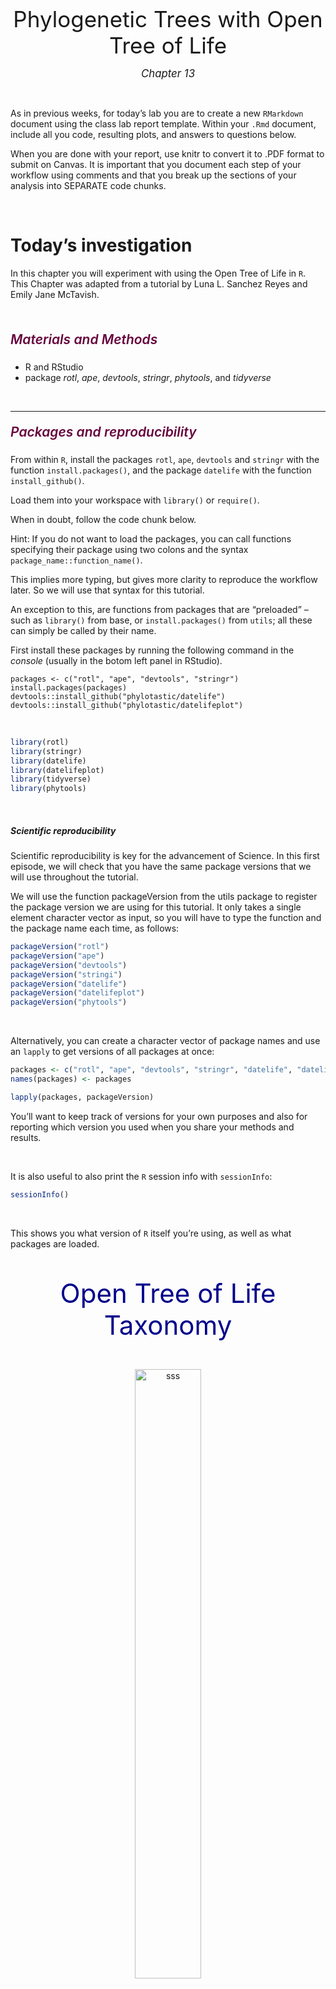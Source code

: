 <p style="text-align: center;">[Phylogenetic Trees with Open Tree of Life]{style="font-size:250%; font-weight:400"}</p>

<p style="text-align: center;">[*Chapter 13*]{style="font-size:120%; font-weight:400"}</p>

&nbsp;

As in previous weeks, for today's lab you are to create a new `RMarkdown` document using the class lab report template. Within your `.Rmd` document, include all you code, resulting plots, and answers to questions below. 

When you are done with your report, use knitr to convert it to .PDF format to submit on Canvas. 
It is important that you document each step of your workflow using comments and that you break up the sections of your analysis into SEPARATE code chunks.

&nbsp;

# **Today's investigation** 

In this chapter you will experiment with using the Open Tree of Life in `R`. This Chapter was adapted from a tutorial by Luna L. Sanchez Reyes and Emily Jane McTavish. 

&nbsp;

##### [Materials and Methods]{style="color:#66023C; font-size:150%; font-weight:600"}

-   R and RStudio
-   package *rotl*, *ape*, *devtools*, *stringr*, *phytools*, and *tidyverse*

&nbsp;

------------------------------------------------------------------------

##### [Packages and reproducibility]{style="color:#66023C; font-size:150%; font-weight:600"}

From within `R`, install the packages `rotl`, `ape`, `devtools` and `stringr` with the function `install.packages()`, and the package `datelife` with the function `install_github()`.

Load them into your workspace with `library()` or `require()`.

When in doubt, follow the code chunk below.

Hint: If you do not want to load the packages, you can call functions specifying their package using two colons and the syntax `package_name::function_name()`.

This implies more typing, but gives more clarity to reproduce the workflow later. So we will use that syntax for this tutorial.

An exception to this, are functions from packages that are “preloaded” –such as `library()` from base, or `install.packages()` from `utils`; all these can simply be called by their name.

First install these packages by running the following command in the *console* (usually in the botom left panel in RStudio). 

```
packages <- c("rotl", "ape", "devtools", "stringr")
install.packages(packages)
devtools::install_github("phylotastic/datelife")
devtools::install_github("phylotastic/datelifeplot")
```

&nbsp;

``` r
library(rotl)
library(stringr)
library(datelife)
library(datelifeplot)
library(tidyverse)
library(phytools)
```

&nbsp;

##### Scientific reproducibility

Scientific reproducibility is key for the advancement of Science. In this first episode, we will check that you have the same package versions that we will use throughout the tutorial.

We will use the function packageVersion from the utils package to register the package version we are using for this tutorial. It only takes a single element character vector as input, so you will have to type the function and the package name each time, as follows:

``` r
packageVersion("rotl")
packageVersion("ape")
packageVersion("devtools")
packageVersion("stringi")
packageVersion("datelife")
packageVersion("datelifeplot")
packageVersion("phytools")
```

&nbsp;

Alternatively, you can create a character vector of package names and use an `lapply` to get versions of all packages at once:

``` r 
packages <- c("rotl", "ape", "devtools", "stringr", "datelife", "datelifeplot")
names(packages) <- packages

lapply(packages, packageVersion)
```
You'll want to keep track of versions for your own purposes and also for reporting which version you used when you share your methods and results. 

&nbsp;

It is also useful to also print the `R` session info with `sessionInfo`:

``` r
sessionInfo()
```

&nbsp;

This shows you what version of `R` itself you're using, as well as what packages are loaded. 

&nbsp;

<p style="text-align: center;">[Open Tree of Life Taxonomy]{style="color:darkblue; font-size:300%; font-weight:400"}</p>

&nbsp; 

<center> 

![sss](images/otl.png){width=50%}

</center>

&nbsp; 

The <a href="https://tree.opentreeoflife.org/about/taxonomy-version/ott3.2" target="_blank">Open Tree of Life Taxonomy</a> (OTT from now on) synthesizes taxonomic information from different sources and assigns each taxon a unique numeric identifier, which we refer to as the OTT id. To interact with the OTT (and any other Open Tree of Life services) using `R`, we will learn how to use the functions from the `rotl` package.

&nbsp;

<center> 

![](images/rotl.png){width=30%}

</center>

&nbsp; 

To deal with synonyms and scientific name misspellings, the Open Tree Taxonomy uses the <a href="https://tnrs.biendata.org" target="_blank">Taxonomic Name Resolution Service</a>, that allows linking scientific names to a unique OTT id, while dealing with misspellings, synonyms and scientific name variants. The functions from rotl that interact with OTT’s TNRS start with “tnrs_”.

&nbsp;

#### Get OTT ids for a taxon

To get OTT ids for a `taxon` or set of `taxa` (e.g a species, genus, family, or some other taxonomic level) we will use the function `tnrs_match_names()`. This function takes a character vector of one or more scientific names as main argument.

Do a `tnrs_match_names()` run for the amphibians (Amphibia). Save the output to an object named `resolved_name.`
Try different misspellings and synonyms of your taxon to see TNRS in action.

``` r
resolved_name <- rotl::tnrs_match_names(names = "amphibian")
resolved_name
```
&nbsp;

Once you are comfortable with running the function `tnrs_match_names`, move on to explore the structure of the output.

&nbsp;

#### The ‘match_names’ object

As we can tell from the data printed to screen, the output of the `tnrs_match_names` function is some sort of a data table. In `R` (and all object-oriented programmming languages), defined data structures called classes are assigned to objects. This makes data manipulation and usage of objects across different functions much easier. Redundantly, a class is defined as a data structure that is the same among all objects that belong to the same class. However, we can do more to understand the structure of any class. To get the name of the class of the `tnrs_match_names()` output, we will use the function class.

``` r
class(resolved_name)
```
As you can see, an object can belong to one or more classes.

Indeed, R is telling us that the output of `tnrs_match_names()` is a data frame (a type of table) and a ‘match_names’ object, which is in turn a data frame with exactly 7 named columns: `search_string`, `unique_name`, `approximate_match`, `ott_id`, `is_synonym`, `flags`, and `number_matches.`

&nbsp;

Next, we will explore the kinds of data that are stored in each of the columns of a ‘match_names’ object.

&nbsp;

#### Kinds of data stored in a ‘match_names’ object

You should have a good idea by now of what type of data is stored in the `ott_ids` column.

&nbsp;

**Questions:**

1. Can you guess what type of data is displayed in the column `search_string` and `unique_name`?

2. How about `is_synonym`?

&nbsp;

The column `approximate_match` tells us whether the unique name was inferred from the search string using approximate matching (TRUE) or not (FALSE).

Finally, the `flags` column tells us if our unique name has been flagged in the OTT (TRUE) or not (FALSE). It also indicates the type of flag associated to the taxon. Flags are markers that indicate if the taxon in question is problematic and should be included in further analyses of the Open Tree workflow. You can read more about flags in the <a href="https://github.com/OpenTreeOfLife/reference-taxonomy/wiki/Taxon-flags" target="_blank">Open Tree wiki</a>.

Now we know what kind of data is retrieved by the `tnrs_match_names()` function. Pretty cool!

&nbsp;

#### Get OTT ids for multiple taxon names at a time

Now that we know about classes and the data structure of the `tnrs_match_names` output, we will learn how to use the `tnrs_match_names` function for multiple taxa. In this case, you will have to create a character vector with your taxon names and use it as input for `tnrs_match_names`:

&nbsp;

Do a `tnrs_match_names()` run for the amphibians (Amphibia), the genus of the cat (*Felis*), the family of dolphins (Delphinidae), and the class of birds (Aves). Save the output to an object named `resolved_names.`

&nbsp;

<center> 

![](images/animals.png){width=50%}

</center>

&nbsp;

Again, you can try different misspellings and synonyms of your taxa to see TNRS in action.

``` r
my_taxa <- c("amphibian", "felis", "canis, "delphinidae", "aves", "primates")
resolved_names <- rotl::tnrs_match_names(names = my_taxa, context_name = "All life")
resolved_names
```

&nbsp;

You should get a matched named for all the taxa in this example. If you do not get a match for all your taxa, and you get an unexpected warning message, it means that the `tnrs_match_names` function might not be working as expected. 

&nbsp;

Next, we are going to learn how to extract specific pieces of data from a ‘match_names’ object to use in other functions and workflows.

&nbsp;

#### Extracting data from a ‘match_names’ object

It is easy to access elements from a ‘match_names’ object using it's column name, like this:

``` r
resolved_names$unique_name
```

The ‘match_names’ object has a relatively simple structure that is easy to explore and mine. We will see later that the outputs of other `rotl` functions are more complicated and accessing their elements requires a lot of hacking. Fortunately, the rotl creators have added some functions that allow interacting with these complicated outputs. The functions `unique_name()`, `ott_id()`, and `flags()` extract values from the respective columns of a ‘match_names’ object, in the form of a list instead of a vector. To extract data from the other columns there are no specialized functions, so you will have to index.

&nbsp;

[Challenge 1]{style="color:#66023C; font-size:150%; font-weight:600"}

You now have a ‘match_names’ object that we called `resolved_names.` Extract the OTT ids from it and store them in an object we will call `my_ott_ids`.

*Hint:* use your knowledge on data frames and tables to extract the data from the `ott_id` column.

&nbsp;

If you just want to look a partiular row, you can use the `inspect()` function from rotl

``` r
rotl::inspect(resolved_names, taxon_name = "Delphinidae")
```

&nbsp;

[Challenge 2]{style="color:#66023C; font-size:150%; font-weight:600"}

Can you think of another way to extract the *Delphinidae* row? 

*Hint:* consider using data frame wrangling from the `tidyverse` package. 

&nbsp;

Now you know how to get OTT ids from a bunch of taxa of interest. Next, we'll explore what exactly you can do with these. 

&nbsp;

------------------------------------------------------------------------

<p style="text-align: center;">[Building a Synthetic Tree]{style="color:darkblue; font-size:300%; font-weight:400"}</p>

&nbsp;

The synthetic Open Tree of Life (**synthetic OpenTree** from now on) summarizes information from trees from peer-reviewed and published studies that have been uploaded to the OpenTree database (the Phylesystem) through a <a href="https://tree.opentreeoflife.org/curator" target="_blank">curator system</a>.

Functions from the `rotl` package that interact with the synthetic OpenTree start with `tol_`.

To access general information about the current synthetic OpenTree, we can use the function `tol_about()`. This function requires no argument.

``` r 
rotl::tol_about()
```

&nbsp;

**Question:**

3. How many trees, studies, and tips (terminal taxa) are in the current version of OpenTree?

&nbsp;

The tree is huge! So, what if we just want a small piece of the whole synthetic OpenTree? Well, now that we have some interesting taxon OTT ids, we can easily do this.

&nbsp;

#### Induced subtrees

The function `tol_induced_subtree()` allows us to get a tree of taxa from different taxonomic ranks.

``` r
resolved_names$ott_id
my_tree <- rotl::tol_induced_subtree(ott_ids = resolved_names$ott_id)
```

&nbsp;

Let’s look at the output of `tol_induced_subtree()`.

``` r
my_tree
```

&nbsp;

`R` is telling us that we have a rooted tree with no branch lengths and 5 tips. If we check the class of the output, we will verify that it is a **‘phylo’ object**.

``` r
class(my_tree)
```

&nbsp;

A ‘phylo’ object is a data structure that stores the necessary information to build a tree. There are several functions from different packages to plot trees or ‘phylo’ objects in `R` (e.g., `phytools`). For now, we will use the one from the legendary ape package `plot.phylo()`:

``` r
ape::plot.phylo(my_tree, cex = 2) # or just plot(my_tree, cex = 2)
```

&nbsp;

This is cool! 

Now, *what if you want a piece of the synthetic OpenTree containing all descendants of your taxa of interest?*

&nbsp;

#### Subtree of one taxon

We can extract a subtree of all descendants of one taxon at a time using the function `tol_subtree()` and an OTT id of your choosing. Let’s extract a subtree of all amphibians.

&nbsp;

First, get its OTT id. It is already stored in our `resolved_names` object:

``` r
amphibia_ott_id <- resolved_names %>% dplyr::filter(unique_name == "Amphibia") %>% select(ott_id)
amphibia_ott_id
```

&nbsp;

Now, extract the subtree from the synthetic OpenTree using `tol_subtree()`.

``` r
amphibia_subtree <- rotl::tol_subtree(ott_id = amphibia_ott_id$ott_id)
```

&nbsp;

Let’s look at the output:

``` r
amphibia_subtree
```
This is a large tree! We will have a hard time plotting it.

&nbsp;

We can extract and plot a subtree for the genus *Felis* It should be way smaller!

``` r
subtree <- rotl::tol_subtree(resolved_names["Felis",]$ott_id)
ape::plot.phylo(subtree)
```

&nbsp;

##### [Get an induced subtree of all taxa within a taxonomic rank]{style="color:#66023C; font-size:150%; font-weight:600"}

There is not a specific function in the package `rotl` that gets all taxa from a given taxonomic rank. We will now shift to the `datelife` package and use the `get_ott_children()` function, that extracts OTT ids of all taxa from a rank specified by the argument `ott_rank.`

&nbsp;

Let’s get all amphibian families.

``` r 
amphibia_families <- datelife::get_ott_children(ott_ids = amphibia_ott_id$ott_id, ott_rank = "family")
class(amphibia_families)
```
Note that amphibia_families (resulting from `datelife::get_ott_children()`) is a list. One good way to explore lists is to view it in RStudio. Enter the following `View()` command into the console. 

``` 
View(amphibia_families)
```

&nbsp;

Now we can get the induced subtree using the amphibian families’ OTT ids.

&nbsp;

[Challenge 3]{style="color:#66023C; font-size:150%; font-weight:600"}

Explore `View(amphibia_families)` and you'll see that the OTT IDs are nested in the list structure. There are at least two different ways to extract them from the list, see if you can figure one out to generate the Amphibia subtree:

``` r
amphibia_families_subtree <- rotl::tol_induced_subtree(<insert ott ids here>)
```

&nbsp;

**Questions:** 

4. What is the structure of `amphibia_families`? Explain. 

5. How many tips does the amphibian families phylo object (tree) have?

6. Plot the amphibian families tree! Look at the arguments of function `tol_induced_subtree()` with `??tol_induced_subtree()` to plot without OTT IDs in the tip labels. 

&nbsp;

##### [Synthesizing a timetree]{style="color:#66023C; font-size:150%; font-weight:600"}

Say you are interested in understanding and visualizing the time frame in which the tips and ancestors on your tree diverged and diversified. 
Standard phylogenetic trees are generally **phylograms**, in which branch lengths correspond to divergence (*i.e.* how much change has occurred since the branches split from a common ancestor). 
To know how much *time* has passed since branches or species split from a common ancestor, a model (such as a molecular clock model) must be applied to convert the phylogram into a **chronogram** (also known as a **timetree**.

In `rotl`, you can search the chronogram database to try and build a synthetic chronogram of your taxon of interest. 

&nbsp;

#### Search the OpenTree chronogram database using datelife

Let's build a synthetic chronogram of *Canis*.

First, we need to find the OTT ID of the most recent common ancestor (MRCA) of *Canis.*

``` r
canis_node_info <- rotl::tol_node_info(canis_ott_id$ott_id)
canis_mrca <- canis_node_info[["node_id"]] # this will get us the actual ID itself rather than data frame or a list
```

&nbsp;

In the package `datelife`, we have implemented a workflow that extracts all studies containing information from at least two taxa. You can get all source chronograms from an induced subtree, as long as the tip labels are in the “name” format (and not the default “name_and_id”).

`datelife` takes as input either a tree with tip labels as scientific names (and not names and ids), or a vector of scientific names.

Get a *Canis* subtree with tip labels that do not contain the OTT id.

``` r
canis_node_subtree <- rotl::tol_subtree(node_id = canis_mrca, label = "name")
canis_node_subtree
```

&nbsp;

Now, you can use that tree as input for the `get_datelife_result()` function.

``` r
canis_dr <- datelife::get_datelife_result(canis_node_subtree)
```
We have now a list of matrices storing time of lineage divergence data for all taxon pairs. Lists are named with the study citation, so we have that information handy at all times.

&nbsp;

Let’s explore the output.

``` r 
class(canis_dr)
```

&nbsp;

Notice `canis_dr` is class *list*. Lists are very useful data formats in `R`! RStudio makes it easy to click around the list object and see what it contains. Try this:

``` 
View(canis_dr)
```

&nbsp;

To access elements of a list, you can either use indexing (the numerical position in the list) or, if the elements are named, the name. Let's look at the first element of the `canis_dr` list. 

``` r
canis_dr[1]
```

&nbsp;

A shortcut to look at the last element of the list is to take advantage of the function `length()`.

``` r
canis_dr[length(canis_dr)]
 ```

&nbsp;

#### Retrieve and plot your chronograms

Then, it is really easy to go from a matrix to a tree, using the function `summarize_datelife_result()` with the option `summary_format = "phylo_all"`. Note the printed output returns a summary of taxa that have branch length information in the database.


``` r
canis_phylo_all <-  datelife::summarize_datelife_result(canis_dr, summary_format = "phylo_all")
```

&nbsp;

To plot the resulting tree, you can use the `plot.phylo()` function from `ape.` You can also use `datelifeplot` functions, such as `plot_phylo_all()` in the Console for an interactive plot that adds the study citation as title, as well as a geo-chrono-stratigraphic axis for a time reference.

Run the following in the console: 

``` 
datelifeplot::plot_phylo_all(chronograms = canis_phylo_all, plot_height = 4, plot_width = 6)
```

&nbsp;

Plot each tree sparately using list indexing. 

``` r
ape::plot.phylo(canis_phylo_all[<insert a number here>])
```

&nbsp;

Now that we have a collection of chronograms containing our taxa of interest, we can go on to summarize the information in them into a single chronogram.

There is no consensus on the best way to do this, but the fastest one is using the median of node ages for each node with available information, and then evenly distributing ages across nodes.

``` r
canis_phylo_median <-  datelife::summarize_datelife_result(canis_dr, summary_format = "phylo_median")
```

&nbsp;

Now plot your chronogram!

``` r
ape::plot.phylo(canis_phylo_median, cex = 1.2)

# Add the time axis:
ape::axisPhylo()

# And a little hack to add the axis name:
graphics::mtext("Time (myrs)", side = 1, line = 2, at = max(get("last_plot.phylo",envir = .PlotPhyloEnv)$xx) * 0.5)
```

&nbsp;

**Questions:** 

7. What is the approximate age of the MRCA of *Lycalopex*?

8. What is the approximate age of the MRCA of all the members of your *Canis* tree?

--------------------------------------------------------------------------------

##### [**Stop, Think, Do:**]{style="color:#66023C; font-size:100%; font-weight:600"} 

Produce a tree, with names on the tips, of a group of interest. This can be related to your resarch or any other organism you want. 

- Play around with different taxon sets to find an appropriate group so that your tree is not too big or too small (aim for 20-60 tips or so). 
- In a few sentences, describe some things you can learn about relationships in your tree. Explain. 

&nbsp;

**Great Work!**

&nbsp;

------------------------------------------------------------------------

This lab activity was originally written by Luna L. Sanchez Reyes and Emily Jane McTavish (see <a href="https://github.com/McTavishLab/R_OpenTree_tutorials/tree/gh-pages" target="_blank">https://github.com/McTavishLab/R_OpenTree_tutorials/tree/gh-pages</a>) and modified by Jenna Ekwealor. 

**Open Tree of Life** aims to construct a comprehensive, dynamic and digitally-available tree of life by synthesizing published phylogenetic trees along with taxonomic data. The project is a collaborative effort between 11 PIs across 10 institutions. Funded by NSF ABI #1759838, NSF AVAToL #1208809. More information and tutorials at <a href="https://opentreeoflife.github.io" target="_blank">opentreeoflife.org</a>.



